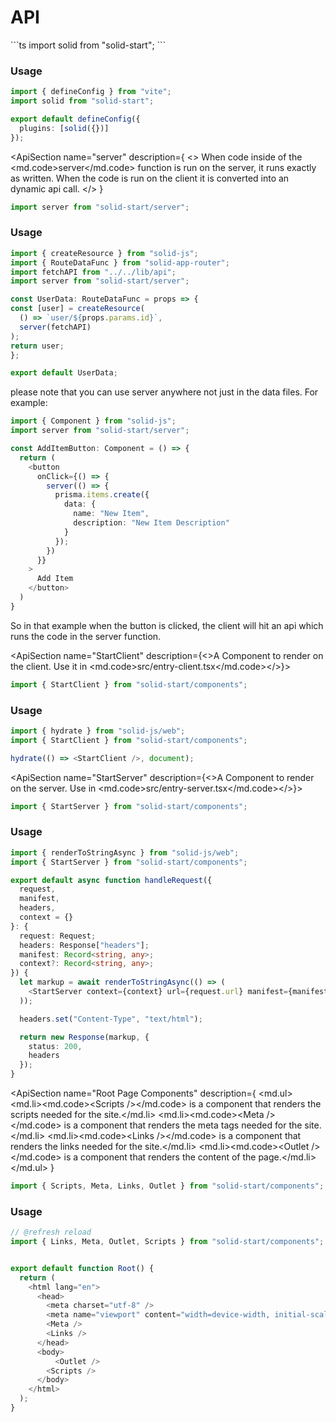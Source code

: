 
# API

<ApiSection name="solid" description="A vite plugin that activates solid-start in your project">
```ts
import solid from "solid-start";
```

### Usage

```ts
import { defineConfig } from "vite";
import solid from "solid-start";

export default defineConfig({
  plugins: [solid({})]
});
```

</ApiSection>

<ApiSection
  name="server"
  description={
    <>
      When code inside of the <md.code>server</md.code> function is run on the server, it runs
      exactly as written. When the code is run on the client it is converted into an dynamic api call.
    </>
  }
>
```ts
import server from "solid-start/server"; 
```

  ### Usage

  ```ts
import { createResource } from "solid-js";
import { RouteDataFunc } from "solid-app-router";
import fetchAPI from "../../lib/api";
import server from "solid-start/server";

const UserData: RouteDataFunc = props => {
  const [user] = createResource(
    () => `user/${props.params.id}`,
    server(fetchAPI)
  );
  return user;
};

export default UserData;
```

 please note that you can use server anywhere not just in the data files. For example:

  ```ts
  import { Component } from "solid-js";
  import server from "solid-start/server";

  const AddItemButton: Component = () => {
    return (
      <button
        onClick={() => {
          server(() => {
            prisma.items.create({
              data: {
                name: "New Item",
                description: "New Item Description"
              }
            });
          })
        }}
      >
        Add Item
      </button>
    )
  }
  ```

  So in that example when the button is clicked, the client will hit an api which runs the code in the server function.
</ApiSection>

<ApiSection name="StartClient" description={<>A Component to render on the client. Use it in <md.code>src/entry-client.tsx</md.code></>}>
```ts
import { StartClient } from "solid-start/components";
```

### Usage

```ts
import { hydrate } from "solid-js/web";
import { StartClient } from "solid-start/components";

hydrate(() => <StartClient />, document);
```

</ApiSection>

<ApiSection name="StartServer" description={<>A Component to render on the server. Use in <md.code>src/entry-server.tsx</md.code></>}>

```ts
import { StartServer } from "solid-start/components";
```

### Usage

```ts
import { renderToStringAsync } from "solid-js/web";
import { StartServer } from "solid-start/components";

export default async function handleRequest({
  request,
  manifest,
  headers,
  context = {}
}: {
  request: Request;
  headers: Response["headers"];
  manifest: Record<string, any>;
  context?: Record<string, any>;
}) {
  let markup = await renderToStringAsync(() => (
    <StartServer context={context} url={request.url} manifest={manifest} />
  ));

  headers.set("Content-Type", "text/html");

  return new Response(markup, {
    status: 200,
    headers
  });
}
```

</ApiSection>

<ApiSection 
    name="Root Page Components"
    description={
      <md.ul>
          <md.li><md.code>&lt;Scripts /&gt;</md.code> is a component that renders the scripts needed for the site.</md.li>
          <md.li><md.code>&lt;Meta /&gt;</md.code> is a component that renders the meta tags needed for the site.</md.li>
          <md.li><md.code>&lt;Links /&gt;</md.code> is a component that renders the links needed for the site.</md.li>
          <md.li><md.code>&lt;Outlet /&gt;</md.code> is a component that renders the content of the page.</md.li>
      </md.ul>
    }
>
```ts
import { Scripts, Meta, Links, Outlet } from "solid-start/components";
```

### Usage
```ts
// @refresh reload
import { Links, Meta, Outlet, Scripts } from "solid-start/components";


export default function Root() {
  return (
    <html lang="en">
      <head>
        <meta charset="utf-8" />
        <meta name="viewport" content="width=device-width, initial-scale=1" />
        <Meta />
        <Links />
      </head>
      <body>
          <Outlet />
        <Scripts />
      </body>
    </html>
  );
}
```
</ApiSection>